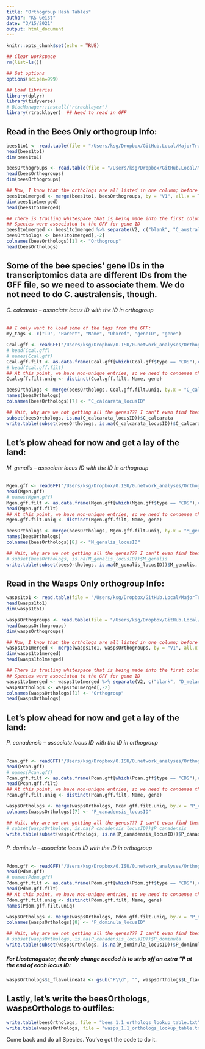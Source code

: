 ```yaml
---
title: "Orthogroup Hash Tables"
author: "KS Geist"
date: "3/15/2021"
output: html_document
---
```


```r
knitr::opts_chunk$set(echo = TRUE)
```

```r
## Clear workspace
rm(list=ls())

## Set options
options(scipen=999)

## Load libraries
library(dplyr)
library(tidyverse)
# BiocManager::install("rtracklayer")
library(rtracklayer)  ## Need to read in GFF
```

## Read in the Bees Only orthogroup Info:
```r
bees1to1 <- read.table(file = "/Users/ksg/Dropbox/GitHub.Local/MajorTransitionScripts/comparative-transcriptomics/orthology-analysis/result/BeesDrosoApis/Orthogroups/Orthogroups_SingleCopyOrthologues.txt")
head(bees1to1)
dim(bees1to1)

beesOrthogroups <- read.table(file = "/Users/ksg/Dropbox/GitHub.Local/MajorTransitionScripts/comparative-transcriptomics/orthology-analysis/result/BeesDrosoApis/Orthogroups/Orthogroups.txt", sep = ":")
head(beesOrthogroups)
dim(beesOrthogroups)

## Now, I know that the orthologs are all listed in one column; before we deal with that, let's merge with the 1:1's:
bees1to1merged <- merge(bees1to1, beesOrthogroups, by = "V1", all.x = T)
dim(bees1to1merged)
head(bees1to1merged)

## There is trailing whitespace that is being made into the first column
## Species were associated to the GFF for gene ID
bees1to1merged <- bees1to1merged %>% separate(V2, c("blank", "C_australensis", "D_melanogaster", "A_mellifera", "C_calcarata", "M_genalis"), sep = " ")
beesOrthologs <- bees1to1merged[,-2]
colnames(beesOrthologs)[1] <- "Orthogroup"
head(beesOrthologs)
```

## Some of the bee species' gene IDs in the transcriptomics data are different IDs from the GFF file, so we need to associate them. We do not need to do C. australensis, though.

###### C. calcarata -- associate locus ID with the ID in orthogroup
```r
## I only want to load some of the tags from the GFF:
my_tags <- c("ID", "Parent", "Name", "Dbxref", "geneID", "gene")

Ccal.gff <- readGFF("/Users/ksg/Dropbox/0.ISU/0.network_analyses/Orthogroups/C_calarata_GCF_001652005.1_ASM165200v1_genomic.gff", tags = my_tags)
# head(Ccal.gff)
# names(Ccal.gff)
Ccal.gff.filt <- as.data.frame(Ccal.gff[which(Ccal.gff$type == "CDS"),c("gene", "Name")])
# head(Ccal.gff.filt)
## At this point, we have non-unique entries, so we need to condense this:
Ccal.gff.filt.uniq <- distinct(Ccal.gff.filt, Name, gene) 

beesOrthologs <- merge(beesOrthologs, Ccal.gff.filt.uniq, by.x = "C_calcarata", by.y = "Name", all.x = T)
names(beesOrthologs)
colnames(beesOrthologs)[7] <- "C_calcarata_locusID"

## Wait, why are we not getting all the genes??? I can't even find them in the GFF! Would the GFF not match the protein FASTA that Em used somehow?
subset(beesOrthologs, is.na(C_calcarata_locusID))$C_calcarata
write.table(subset(beesOrthologs, is.na(C_calcarata_locusID))$C_calcarata, "Ccalcarata_CDS_missing_geneIDs.txt", sep = "\t", row.names = F, col.names = F, append = F, quote = F)
```

## Let's plow ahead for now and get a lay of the land:
###### M. genalis -- associate locus ID with the ID in orthogroup
```r
Mgen.gff <- readGFF("/Users/ksg/Dropbox/0.ISU/0.network_analyses/Orthogroups/Mgenalis_GCF_011865705.1_USU_MGEN_1.2_genomic.gff", tags = my_tags)
head(Mgen.gff)
# names(Mgen.gff)
Mgen.gff.filt <- as.data.frame(Mgen.gff[which(Mgen.gff$type == "CDS"),c("gene", "Name")])
head(Mgen.gff.filt)
## At this point, we have non-unique entries, so we need to condense this:
Mgen.gff.filt.uniq <- distinct(Mgen.gff.filt, Name, gene) 

beesOrthologs <- merge(beesOrthologs, Mgen.gff.filt.uniq, by.x = "M_genalis", by.y = "Name", all.x = T)
names(beesOrthologs)
colnames(beesOrthologs)[8] <- "M_genalis_locusID"

## Wait, why are we not getting all the genes??? I can't even find them in the GFF! Would the GFF not match the protein FASTA that Em used somehow?
# subset(beesOrthologs, is.na(M_genalis_locusID))$M_genalis
write.table(subset(beesOrthologs, is.na(M_genalis_locusID))$M_genalis, "Mgenalis_CDS_missing_geneIDs.txt", sep = "\t", row.names = F, col.names = F, append = F, quote = F)
```


## Read in the Wasps Only orthogroup Info:
```r
wasps1to1 <- read.table(file = "/Users/ksg/Dropbox/GitHub.Local/MajorTransitionScripts/comparative-transcriptomics/orthology-analysis/result/WaspsDrosoApis/Orthogroups/Orthogroups_SingleCopyOrthologues.txt")
head(wasps1to1)
dim(wasps1to1)

waspsOrthogroups <- read.table(file = "/Users/ksg/Dropbox/GitHub.Local/MajorTransitionScripts/comparative-transcriptomics/orthology-analysis/result/waspsDrosoApis/Orthogroups/Orthogroups.txt", sep = ":")
head(waspsOrthogroups)
dim(waspsOrthogroups)

## Now, I know that the orthologs are all listed in one column; before we deal with that, let's merge with the 1:1's:
wasps1to1merged <- merge(wasps1to1, waspsOrthogroups, by = "V1", all.x = T)
dim(wasps1to1merged)
head(wasps1to1merged)

## There is trailing whitespace that is being made into the first column
## Species were associated to the GFF for gene ID
wasps1to1merged <- wasps1to1merged %>% separate(V2, c("blank", "D_melanogaster", "L_flavolineata", "A_mellifera", "P_canadensis", "P_dominula"), sep = " ")
waspsOrthologs <- wasps1to1merged[,-2]
colnames(waspsOrthologs)[1] <- "Orthogroup"
head(waspsOrthologs)
```

## Let's plow ahead for now and get a lay of the land:
###### P. canadensis -- associate locus ID with the ID in orthogroup
```r
Pcan.gff <- readGFF("/Users/ksg/Dropbox/0.ISU/0.network_analyses/Orthogroups/Pcanadensis_GCF_001313835.1_ASM131383v1_genomic.gff", tags = my_tags)
head(Pcan.gff)
# names(Pcan.gff)
Pcan.gff.filt <- as.data.frame(Pcan.gff[which(Pcan.gff$type == "CDS"),c("gene", "Name")])
head(Pcan.gff.filt)
## At this point, we have non-unique entries, so we need to condense this:
Pcan.gff.filt.uniq <- distinct(Pcan.gff.filt, Name, gene) 

waspsOrthologs <- merge(waspsOrthologs, Pcan.gff.filt.uniq, by.x = "P_canadensis", by.y = "Name", all.x = T)
colnames(waspsOrthologs)[7] <- "P_canadensis_locusID"

## Wait, why are we not getting all the genes??? I can't even find them in the GFF! Would the GFF not match the protein FASTA that Em used somehow?
# subset(waspsOrthologs, is.na(P_canadensis_locusID))$P_canadensis
write.table(subset(waspsOrthologs, is.na(P_canadensis_locusID))$P_canadensis, "Pcanadensis_CDS_missing_geneIDs.txt", sep = "\t", row.names = F, col.names = F, append = F, quote = F)
```

###### P. dominula -- associate locus ID with the ID in orthogroup
```r
Pdom.gff <- readGFF("/Users/ksg/Dropbox/0.ISU/0.network_analyses/Orthogroups/Pdominula_GCF_001465965.1_Pdom_r1.2_genomic.gff", tags = my_tags)
head(Pdom.gff)
# names(Pdom.gff)
Pdom.gff.filt <- as.data.frame(Pdom.gff[which(Pdom.gff$type == "CDS"),c("gene", "Name")])
head(Pdom.gff.filt)
## At this point, we have non-unique entries, so we need to condense this:
Pdom.gff.filt.uniq <- distinct(Pdom.gff.filt, Name, gene) 
names(Pdom.gff.filt.uniq)

waspsOrthologs <- merge(waspsOrthologs, Pdom.gff.filt.uniq, by.x = "P_dominula", by.y = "Name", all.x = T)
colnames(waspsOrthologs)[8] <- "P_dominula_locusID"

## Wait, why are we not getting all the genes??? I can't even find them in the GFF! Would the GFF not match the protein FASTA that Em used somehow?
# subset(waspsOrthologs, is.na(P_canadensis_locusID))$P_dominula
write.table(subset(waspsOrthologs, is.na(P_dominula_locusID))$P_dominula, "Pdominula_CDS_missing_geneIDs.txt", sep = "\t", row.names = F, col.names = F, append = F, quote = F)
```

##### For Liostenogaster, the only change needed is to strip off an extra "P\d" at the end of each locus ID:
```r
waspsOrthologs$L_flavolineata <- gsub("P\\d", "", waspsOrthologs$L_flavolineata)
```

## Lastly, let's write the beesOrthologs, waspsOrthologs to outfiles:
```r
write.table(beesOrthologs, file = "bees_1.1_orthologs_lookup_table.txt", sep = "\t", row.names = F, col.names = T, append = F, quote = F)
write.table(waspsOrthologs, file = "wasps_1.1_orthologs_lookup_table.txt", sep = "\t", row.names = F, col.names = T, append = F, quote = F)
```

Come back and do all Species. You've got the code to do it.
